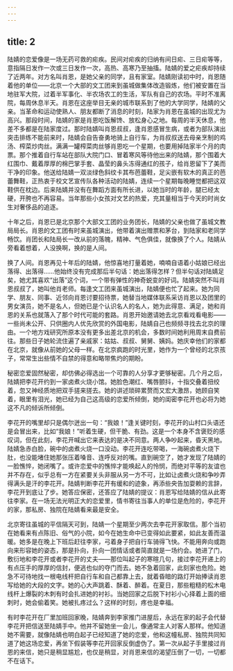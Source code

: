 ```yaml
---
---
---
```

title: 2
---




陆婧的恋爱像是一场无药可救的疟疾。民间对疟疾的归纳有间日疟、三日疟等等，意指隔日发作一次或三日发作一次，高热、高寒乃至抽搐。陆婧的爱之疟疾却持续了近两年。对方名叫肖恩，是她父亲的同学，且有家室。陆婧刚读初中时，肖恩随着他的单位——北京一个大部的文工团来到虽城做集体改造锻炼，他们被安置在当地驻军大院，过着半军事化、半农场农工的生活，军队有自己的农场。平时不准离院，每周休息半天。肖恩在这座举目无亲的城市联系到了他的大学同学，陆婧的父亲。当革命和运动使熟人、朋友都断了消息的时刻，陆家为肖恩在虽城的出现尤为高兴。那段时间，陆婧的家是肖恩吃饭解馋、放松身心之地。每周的半天休息，他差不多都是在陆家度过。那时陆婧叫肖恩叔叔，逢肖恩感冒生病，或者为部队演出突击排练不能前来时，陆婧会自告奋勇地骑上自行车，为肖叔叔送去母亲烹制的鸡汤、榨菜炒肉丝。满满一罐榨菜肉丝够肖恩吃一个星期，也要用掉陆家半个月的肉票。那个推着自行车站在部队大院门口、冒着寒风等待他出来的陆婧，那个围着大红围巾、戴着厚厚的棉巴掌手套、晶莹的鼻头冻得通红的孩子，给肖恩留下了美而干净的印象。他送给陆婧一双淡绿色斜纹卡其布芭蕾鞋，足尖嵌有软木的真正的芭蕾舞鞋，正热衷于校文艺宣传队各种活动的陆婧，连续一个星期每晚睡觉都把这双鞋供在枕边。后来陆婧并没有在舞蹈方面有所长进，以她当时的年龄，腿已经太硬，开胯也不再容易。当年那些小女孩对文艺的热爱，充其量相当于今天的时尚女生对奢侈品的追逐。

十年之后，肖恩已是北京那个大部文工团的业务团长，陆婧的父亲也做了虽城文教局局长。肖恩的文工团有时来虽城演出，他带着演出赠票和茅台，到陆家和老同学畅饮。肖团长和陆局长一改从前的落魄，精神、气色俱佳，就像换了个人。陆婧从旁看着想着，人没换啊，换的是人间。

换了人间。肖恩再见十年后的陆婧，他惊喜地打量着她，喃喃自语着小姑娘已经出落得、出落得……他始终没有完成那后半句话：她出落得怎样？但半句话对陆婧足矣，她尤其喜欢“出落”这个词，一个带有弹性的神奇蜕变的好词。陆婧突然不叫肖恩叔叔了，她叫他肖老师。每逢文工团来虽城演出，陆婧便也忙了起来。她为同学、朋友、同事、近邻向肖恩讨要招待票，她替当地媒体联系采访肖恩以及团里的男女演员，她不是名人，但她已是个认识名人的名人，她为此得意、满足，她和肖恩的关系也就落入了那个时代可能的套路。肖恩开始邀请她去北京看戏看电影——一些尚未公开、只供圈内人优先欣赏的外国电影，陆婧自己也频频寻找去北京的理由。一个地方戏研究所原本没有更多出差北京的机会，多数时间她利用周末自费前往。那些日子她轮流住遍了亲戚家：姑姑、叔叔、舅舅、姨妈。她庆幸他们的家都在北京，就像从前她的父母一样。在北京疯跑的时光里，她作为一个曾经的北京孩子，常常生出些情不自禁的得意和略带焦灼的期盼。

秘密恋爱固然秘密，却仿佛必得选出一个可靠的人分享才更够秘密。几个月之后，陆婧把李花开约到一家卤煮火烧小馆。她脸色潮红、嘴唇颤抖，十指交叠着扭绞着，忽又神经质地把双手搓来搓去。她的讲述琐碎累赘而又宏大激昂，她顾自笑着，眼里有泪光，她已经为自己这高级的恋爱所倾倒，她的闺密李花开也必将为她这不凡的倾诉所倾倒。

李花开的嘴里却只是偶尔迸出一句：“我娘！”逢关键时刻，李花开的山村口头语还是会冒出来，比如“我娘！”听着生硬，但干脆、有劲。这是一个本身不含褒贬的感叹词，但在此刻，李花开喊出它来表达的是决不同意。两人争吵起来，昏天黑地。陆婧急赤白脸，碗中的卤煮火烧一口没动。李花开连吃带喝，一海碗卤煮火烧下肚，也没能堵住她那张压着嗓音、连呼反对的嘴。直到碗空了，她才发现了陆婧的一脸憔悴，她闭嘴了。或许恋爱中的憔悴才能唤起人的怜悯，而绝对平等的友谊也并不存在，似乎总有一方在紧要关头非服从另一方不可，比如让卤煮火烧和争吵弄得满头是汗的李花开。陆婧判断李花开有缓和的迹象，再添些央告加耍赖的言辞，李花开到底让了步。她答应保密，还答应了陆婧的提议：肖恩写给陆婧的信从此寄往李家。在一场无法光明正大的恋爱里，情书寄往当事人的单位是危险的，李花开的家，那私房、独院在陆婧看来最是安全。

北京寄往虽城的平信隔天可到，陆婧一个星期至少两次去李花开家取信。那个当初在她看来有点陈旧、俗气的小院，如今在她生命中已变得如此要紧，如此友善而温暖。她多是在晚上下班后赶往李家，弓着身子把自行车骑得飞快。不能用奔向或跑向来形容她的姿态，那是扑向，扑向一团情话或者简直就是一场约会。她进了门，敷衍地和李花开或者李花开的丈夫——那位叫起子的寒暄几句，接过李花开递上的有点压手的厚厚的信封，便逃也似的夺门而去。她不急着回家，此刻家也危险。她急不可待地找一根电线杆把自行车和自己都靠上去，就着昏暗的路灯开始捧读肖恩写给她的大段的文字。她的心大声跳着、酥着、醉着。在夏日，那些粗糙的松木电线杆上爆裂的木刺有时会扎进她的衬衫。当她回家之后脱下衬衫小心择着上面的细刺时，她会偷着笑。她被扎疼过么？这样的时刻，疼也是幸福。

有时李花开在厂里加班回家晚，陆婧奔到李家推门进屋后，永远在家的起子会代替李花开把信送至陆婧手中。他并不留她坐一会儿，像通常主人对客人那样。他知道她不需要，就像陆婧也明白起子已经知道了她的恋爱，他和这幢私房、独院共同知道了她这场恋爱，再坐下假装等李花开回家反倒虚伪了。第一次从起子手里接过肖恩的来信，她只是稍显尴尬，也仅是稍显，对肖恩来信的渴望压倒了一切，一切都不在话下。